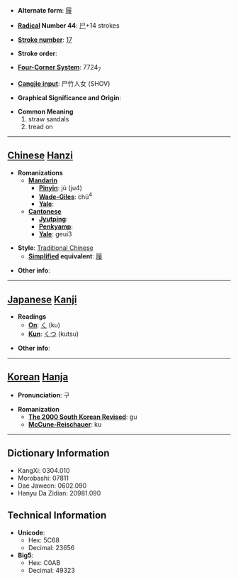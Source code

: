 * '''Alternate form''': [[屦]]

* '''[[Wiktionary:Chinese radical index| Radical]] Number 44''': [[Wiktionary:Chinese radical index 尸|尸]]+14 strokes

* '''[[Wiktionary:Chinese total strokes index|Stroke number]]''': [[Wiktionary:Chinese total strokes index 17|17]]

* '''Stroke order''': 

* '''[[Wiktionary:Chinese four corner index|Four-Corner System]]''': 7724<sub>7</sub>

* '''[[Wiktionary:Chinese Cangjie index|Cangjie input]]''': 尸竹人女 (SHOV)

* '''Graphical Significance and Origin''': 

* '''Common Meaning'''
*#straw sandals
*# tread on


----

== [[Chinese]] [[Hanzi]] ==

* '''Romanizations'''
** '''[[Mandarin]]'''
*** '''[[Pinyin]]''': jù (ju4)
*** '''[[Wade-Giles]]''': chü<sup>4</sup>
*** '''[[Yale]]''': 
** '''[[Cantonese]]'''
*** '''[[Jyutping]]''':
*** '''[[Penkyamp]]''': 
*** '''[[Yale]]''': geui3

* '''Style''': [[Traditional Chinese]] 
** '''[[Simplified Chinese|Simplified]] equivalent''': [[屦]]

* '''Other info''': 

----

== [[Japanese]] [[Kanji]] ==

* '''Readings'''
** '''[[On]]''': [[く]] (ku)
** '''[[Kun]]''': [[くつ]] (kutsu)

* '''Other info''':  

----

== [[Korean]] [[Hanja]] ==

* '''Pronunciation''': 구

* '''Romanization'''
** '''[[The 2000 South Korean Revised Romanization|The 2000 South Korean Revised]]''': gu
** '''[[McCune-Reischauer]]''': ku

----

== Dictionary Information ==

* KangXi: 0304.010
* Morobashi: 07811
* Dae Jaweon: 0602.090
* Hanyu Da Zidian: 20981.090

== Technical Information ==

* '''Unicode''':
** Hex: 5C68
** Decimal: 23656
* '''Big5''':
** Hex: C0AB
** Decimal: 49323